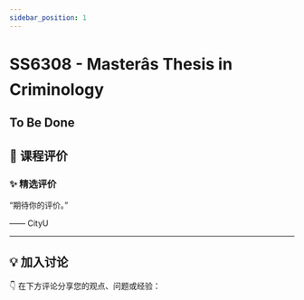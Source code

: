 ```yaml
---
sidebar_position: 1
---
```



# SS6308 - Masterâs Thesis in Criminology

## To Be Done

## **💬 课程评价**

### ✨ **精选评价**
<div className={commentStyles.commentBox}>
    <p className={commentStyles.commentText}>
        “期待你的评价。”
    </p>
    <p className={commentStyles.commentAuthor}>—— CityU</p>
</div>

---

## **💡 加入讨论**

👇 在下方评论分享您的观点、问题或经验：
<Utterances />
